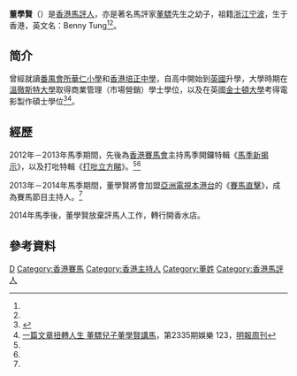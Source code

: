 '''董學賢'''（{{bd|?|||}}）是[[香港|香港]][[評論家|馬評人]]，亦是著名馬評家[[董驃|董驃]]先生之幼子，祖籍[[浙江|浙江]][[宁波|宁波]]，生于香港，英文名：Benny Tung<ref name="yahoo-hk-" /><ref name="mingpaoweekly-23335-p123" />。

==简介==
曾經就讀[[番禺會所華仁小學|番禺會所華仁小學]]和[[香港培正中學|香港培正中學]]，自高中開始到[[英國|英國]]升學，大學時期在[[溫徹斯特大學|溫徹斯特大學]]取得商業管理（市場營銷）學士學位，以及在英國[[金士頓大學|金士頓大學]]考得電影製作碩士學位<ref name="yahoo-hk-">{{cite web|author1=|url=http://hk.news.yahoo.com/%E8%91%A3%E5%AD%B8%E8%B3%A2%E6%8E%A5%E7%88%B6%E6%A3%92-%E8%87%AA%E6%B1%82%E6%88%91%E9%81%93-221703724.html |title=董學賢接父棒——自求我道|work=[[星島日報|星島日報]]|date=2013年8月16日|access-date=|archive-date=2019-12-02|archive-url=https://web.archive.org/web/20191202214956/https://hk.news.yahoo.com/%E8%91%A3%E5%AD%B8%E8%B3%A2%E6%8E%A5%E7%88%B6%E6%A3%92-%E8%87%AA%E6%B1%82%E6%88%91%E9%81%93-221703724.html|dead-url=no}}</ref><ref name="mingpaoweekly-23335-p123">[http://www2.mingpaoweekly.com/contents/?id=30396 一篇文章扭轉人生 董驃兒子董學賢講馬]{{dead link|date=2018年4月 |bot=InternetArchiveBot |fix-attempted=yes }}，第2335期娛樂 123，[[明報周刊|明報周刊]]</ref>。

== 經歷 ==
2012年－2013年馬季期間，先後為[[香港賽馬會|香港賽馬會]]主持馬季開鑼特輯《[[馬季新揭示|馬季新揭示]]》，以及打吡特輯《[[打吡立方睇|打吡立方睇]]》。<ref name="yahoo-hk-" /><ref name="mingpaoweekly-23335-p123" />

2013年－2014年馬季期間，董學賢將會加盟[[亞洲電視|亞洲電視]][[本港台|本港台]]的《[[賽馬直擊|賽馬直擊]]》，成為賽馬節目主持人。<ref name="mingpaoweekly-23335-p123" />

2014年馬季後，董學賢放棄評馬人工作，轉行開香水店。

== 參考資料 == 
{{reflist|2}}

{{HK-bio-stub}}
[[Category:香港宁波人|D]]
[[Category:香港賽馬|Category:香港賽馬]]
[[Category:香港主持人|Category:香港主持人]]
[[Category:董姓|Category:董姓]]
[[Category:香港馬評人|Category:香港馬評人]]